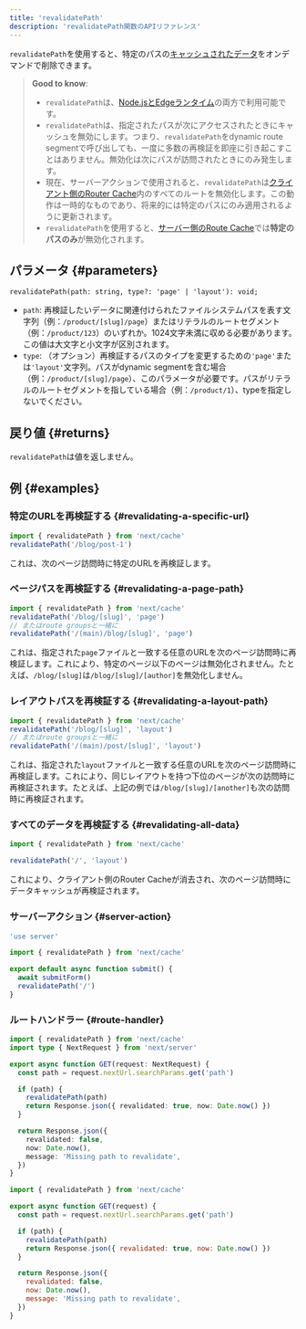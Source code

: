 ```yaml
---
title: 'revalidatePath'
description: 'revalidatePath関数のAPIリファレンス'
---
```


`revalidatePath`を使用すると、特定のパスの[キャッシュされたデータ](/docs/app/building-your-application/caching)をオンデマンドで削除できます。

> **Good to know**:
>
> - `revalidatePath`は、[Node.jsとEdgeランタイム](/docs/app/building-your-application/rendering/edge-and-nodejs-runtimes)の両方で利用可能です。
> - `revalidatePath`は、指定されたパスが次にアクセスされたときにキャッシュを無効にします。つまり、`revalidatePath`をdynamic route segmentで呼び出しても、一度に多数の再検証を即座に引き起こすことはありません。無効化は次にパスが訪問されたときにのみ発生します。
> - 現在、サーバーアクションで使用されると、`revalidatePath`は[クライアント側のRouter Cache](/docs/app/building-your-application/caching#client-side-router-cache)内のすべてのルートを無効化します。この動作は一時的なものであり、将来的には特定のパスにのみ適用されるように更新されます。
> - `revalidatePath`を使用すると、[サーバー側のRoute Cache](/docs/app/building-your-application/caching#full-route-cache)では**特定のパスのみ**が無効化されます。

## パラメータ {#parameters}

```tsx
revalidatePath(path: string, type?: 'page' | 'layout'): void;
```

- `path`: 再検証したいデータに関連付けられたファイルシステムパスを表す文字列（例：`/product/[slug]/page`）またはリテラルのルートセグメント（例：`/product/123`）のいずれか。1024文字未満に収める必要があります。この値は大文字と小文字が区別されます。
- `type`: （オプション）再検証するパスのタイプを変更するための`'page'`または`'layout'`文字列。パスがdynamic segmentを含む場合（例：`/product/[slug]/page`）、このパラメータが必要です。パスがリテラルのルートセグメントを指している場合（例：`/product/1`）、typeを指定しないでください。

## 戻り値 {#returns}

`revalidatePath`は値を返しません。

## 例 {#examples}

### 特定のURLを再検証する {#revalidating-a-specific-url}

```ts
import { revalidatePath } from 'next/cache'
revalidatePath('/blog/post-1')
```

これは、次のページ訪問時に特定のURLを再検証します。

### ページパスを再検証する {#revalidating-a-page-path}

```ts
import { revalidatePath } from 'next/cache'
revalidatePath('/blog/[slug]', 'page')
// またはroute groupsと一緒に
revalidatePath('/(main)/blog/[slug]', 'page')
```

これは、指定された`page`ファイルと一致する任意のURLを次のページ訪問時に再検証します。これにより、特定のページ以下のページは無効化されません。たとえば、`/blog/[slug]`は`/blog/[slug]/[author]`を無効化しません。

### レイアウトパスを再検証する {#revalidating-a-layout-path}

```ts
import { revalidatePath } from 'next/cache'
revalidatePath('/blog/[slug]', 'layout')
// またはroute groupsと一緒に
revalidatePath('/(main)/post/[slug]', 'layout')
```

これは、指定された`layout`ファイルと一致する任意のURLを次のページ訪問時に再検証します。これにより、同じレイアウトを持つ下位のページが次の訪問時に再検証されます。たとえば、上記の例では`/blog/[slug]/[another]`も次の訪問時に再検証されます。

### すべてのデータを再検証する {#revalidating-all-data}

```ts
import { revalidatePath } from 'next/cache'

revalidatePath('/', 'layout')
```

これにより、クライアント側のRouter Cacheが消去され、次のページ訪問時にデータキャッシュが再検証されます。

### サーバーアクション {#server-action}

<Tabs>
<TabItem value="ts" label="TypeScript">

```ts title="app/actions.ts" switcher
'use server'

import { revalidatePath } from 'next/cache'

export default async function submit() {
  await submitForm()
  revalidatePath('/')
}
```

</TabItem>
</Tabs>

### ルートハンドラー {#route-handler}

<Tabs>
<TabItem value="ts" label="TypeScript">

```ts title="app/api/revalidate/route.ts" switcher
import { revalidatePath } from 'next/cache'
import type { NextRequest } from 'next/server'

export async function GET(request: NextRequest) {
  const path = request.nextUrl.searchParams.get('path')

  if (path) {
    revalidatePath(path)
    return Response.json({ revalidated: true, now: Date.now() })
  }

  return Response.json({
    revalidated: false,
    now: Date.now(),
    message: 'Missing path to revalidate',
  })
}
```

</TabItem>
<TabItem value="js" label="JavaScript">

```js title="app/api/revalidate/route.js" switcher
import { revalidatePath } from 'next/cache'

export async function GET(request) {
  const path = request.nextUrl.searchParams.get('path')

  if (path) {
    revalidatePath(path)
    return Response.json({ revalidated: true, now: Date.now() })
  }

  return Response.json({
    revalidated: false,
    now: Date.now(),
    message: 'Missing path to revalidate',
  })
}
```

</TabItem>
</Tabs>
